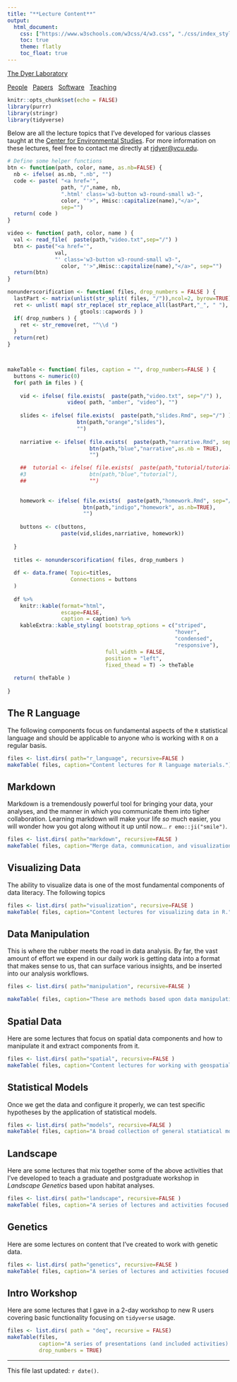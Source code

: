 ```yaml
---
title: "**Lecture Content**"
output:
  html_document:
    css: ["https://www.w3schools.com/w3css/4/w3.css", "./css/index_style.css" ]
    toc: true
    theme: flatly
    toc_float: true
---
```


<div class="nav">
<div class="nav-left">
<a href="https://dyerlab.github.io/DLabWebsite/">The Dyer Laboratory</a>
</div>
<div class="nav-right">
<a href="https://dyerlab.github.io/DLabWebsite/people.html">People</a> &nbsp; 
<a href="https://dyerlab.github.io/DLabWebsite/manuscripts.html">Papers</a> &nbsp; 
<a href="https://dyerlab.github.io/DLabWebsite/software.html">Software</a> &nbsp; 
<a href="https://dyerlab.github.io/ENVS-Lectures/">Teaching</a> &nbsp; 
</div>
</div>




```r
knitr::opts_chunk$set(echo = FALSE)
library(purrr)
library(stringr)
library(tidyverse)
```

Below are all the lecture topics that I've developed for various classes taught at the [Center for Environmental Studies](https://ces.vcu.edu).  For more information on these lectures, feel free to contact me directly at [rjdyer@vcu.edu](mailto://rjdyer@vcu.edu).


```r
# Define some helper functions
btn <- function(path, color, name, as.nb=FALSE) {
  nb <- ifelse( as.nb, ".nb", "")
  code <- paste( "<a href='", 
                 path, "/",name, nb,
                 ".html' class='w3-button w3-round-small w3-", 
                 color, "'>", Hmisc::capitalize(name),"</a>",
                 sep="")
  return( code )
}

video <- function( path, color, name ) {
  val <- read_file(  paste(path,"video.txt",sep="/") )
  btn <- paste("<a href='",
               val,
               "' class='w3-button w3-round-small w3-", 
                 color, "'>",Hmisc::capitalize(name),"</a>", sep="")
  return(btn)
}

nonunderscorification <- function( files, drop_numbers = FALSE ) {
  lastPart <- matrix(unlist(str_split( files, "/")),ncol=2, byrow=TRUE)[,2]
  ret <- unlist( map( str_replace( str_replace_all(lastPart,"_", " "), "./", "" ),
                       gtools::capwords ) )
  if( drop_numbers ) { 
    ret <- str_remove(ret, "^\\d ")
  }
  return(ret)
}



makeTable <- function( files, caption = "", drop_numbers=FALSE ) {
  buttons <- numeric(0)
  for( path in files ) {
    
    vid <- ifelse( file.exists(  paste(path,"video.txt", sep="/") ),
                   video( path, "amber", "video"), "")
    
    slides <- ifelse( file.exists(  paste(path,"slides.Rmd", sep="/") ),
                      btn(path,"orange","slides"),
                      "")
    
    narriative <- ifelse( file.exists(  paste(path,"narrative.Rmd", sep="/") ),
                          btn(path,"blue","narrative",as.nb = TRUE),
                          "")

    ##  tutorial <- ifelse( file.exists(  paste(path,"tutorial/tutorial.Rmd", sep="/") ),
    #3                    btn(path,"blue","tutorial"),
    ##                    "")
    
    
    homework <- ifelse( file.exists(  paste(path,"homework.Rmd", sep="/") ),
                        btn(path,"indigo","homework", as.nb=TRUE),
                        "")
    
    buttons <- c(buttons, 
                 paste(vid,slides,narriative, homework))
    
  }
  
  titles <- nonunderscorification( files, drop_numbers )
  
  df <- data.frame( Topic=titles,
                    Connections = buttons
  )
  
  df %>%
    knitr::kable(format="html", 
                 escape=FALSE, 
                 caption = caption) %>%
    kableExtra::kable_styling( bootstrap_options = c("striped", 
                                                     "hover", 
                                                     "condensed", 
                                                     "responsive"),
                               full_width = FALSE,
                               position = "left",
                               fixed_thead = T) -> theTable
  
  return( theTable )
  
}

```


## The R Language

The following components focus on fundamental aspects of the `R` statistical language and should be applicable to anyone who is working with `R` on a regular basis.

```r
files <- list.dirs( path="r_language", recursive=FALSE )
makeTable( files, caption="Content lectures for R language materials.")
```

## Markdown  

Markdown is a tremendously powerful tool for bringing your data, your analyses, and the manner in which you communicate them into tigher collaboration.  Learning markdown will make your life *so* much easier, you will wonder how you got along without it up until now... `r emo::ji("smile")`.

```r
files <- list.dirs( path="markdown", recursive=FALSE )
makeTable( files, caption="Merge data, communication, and visualization into a single framework using RMarkdown and numerous extensions thereof.")
```


## Visualizing Data

The ability to visualize data is one of the most fundamental components of data literacy.  The following topics 

```r
files <- list.dirs( path="visualization", recursive=FALSE )
makeTable( files, caption="Content lectures for visualizing data in R.")
```


## Data Manipulation

This is where the rubber meets the road in data analysis.  By far, the vast amount of effort we expend in our daily work is getting data into a format that makes sense to us, that can surface various insights, and be inserted into our analysis workflows.  

```r
files <- list.dirs( path="manipulation", recursive=FALSE )

makeTable( files, caption="These are methods based upon data manipulation, <i>sensu lato</i>.")
```


## Spatial Data

Here are some lectures that focus on spatial data components and how to manipulate it and extract components from it.

```r
files <- list.dirs( path="spatial", recursive=FALSE )
makeTable( files, caption="Content lectures for working with geospatially referenced data (points, lines, polygons, and rasters) in R.")
```


## Statistical Models

Once we get the data and configure it properly, we can test specific hypotheses by the application of statistical models.

```r
files <- list.dirs( path="models", recursive=FALSE )
makeTable( files, caption="A broad collection of general statiatical models as applied to data in R.")
```

## Landscape 

Here are some lectures that mix together some of the above activities that I've developed to teach a graduate and postgraduate workshop in *Landscape Genetics* based upon habitat analyses.

```r
files <- list.dirs( path="landscape", recursive=FALSE )
makeTable( files, caption="A series of lectures and activities focused on the spatial analysis of landscape genetic structure in R.")
```


## Genetics

Here are some lectures on content that I've created to work with genetic data.

```r
files <- list.dirs( path="genetics", recursive=FALSE )
makeTable( files, caption="A series of lectures and activities focused on the spatial analysis of landscape genetic structure in R.")
```


## Intro Workshop

Here are some lectures that I gave in a 2-day workshop to new R users covering basic functionality focusing on `tidyverse` usage.

```r
files <- list.dirs( path = "deq", recursive = FALSE)
makeTable(files, 
          caption="A series of presentations (and included activities) for a 2-day Introduction to R workshop for new users focusing on tidyverse.",
          drop_numbers = TRUE)
```




<hr>

This file last updated: `r date()`.